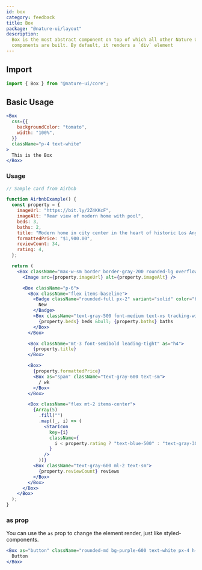 ```yaml
---
id: box
category: feedback
title: Box
package: "@nature-ui/layout"
description:
  Box is the most abstract component on top of which all other Nature UI
  components are built. By default, it renders a `div` element
---
```


## Import

```js
import { Box } from "@nature-ui/core";
```

## Basic Usage

```jsx
<Box
  css={{
    backgroundColor: "tomato",
    width: "100%",
  }}
  className="p-4 text-white"
>
  This is the Box
</Box>
```

### Usage

```jsx
// Sample card from Airbnb

function AirbnbExample() {
  const property = {
    imageUrl: "https://bit.ly/2Z4KKcF",
    imageAlt: "Rear view of modern home with pool",
    beds: 3,
    baths: 2,
    title: "Modern home in city center in the heart of historic Los Angeles",
    formattedPrice: "$1,900.00",
    reviewCount: 34,
    rating: 4,
  };

  return (
    <Box className="max-w-sm border border-gray-200 rounded-lg overflow-hidden">
      <Image src={property.imageUrl} alt={property.imageAlt} />

      <Box className="p-6">
        <Box className="flex items-baseline">
          <Badge className="rounded-full px-2" variant="solid" color="blue-500">
            New
          </Badge>
          <Box className="text-gray-500 font-medium text-xs tracking-wide uppercase ml-2">
            {property.beds} beds &bull; {property.baths} baths
          </Box>
        </Box>

        <Box className="mt-3 font-semibold leading-tight" as="h4">
          {property.title}
        </Box>

        <Box>
          {property.formattedPrice}
          <Box as="span" className="text-gray-600 text-sm">
            / wk
          </Box>
        </Box>

        <Box className="flex mt-2 items-center">
          {Array(5)
            .fill("")
            .map((_, i) => (
              <StarIcon
                key={i}
                className={
                  i < property.rating ? "text-blue-500" : "text-gray-300"
                }
              />
            ))}
          <Box className="text-gray-600 ml-2 text-sm">
            {property.reviewCount} reviews
          </Box>
        </Box>
      </Box>
    </Box>
  );
}
```

### as prop

You can use the `as` prop to change the element render, just like
styled-components.

```jsx
<Box as="button" className="rounded-md bg-purple-600 text-white px-4 h-8">
  Button
</Box>
```
